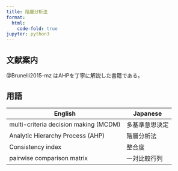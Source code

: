 ```yaml
---
title: 階層分析法
format:
  html:
    code-fold: true
jupyter: python3
---
```


## 文献案内

@Brunelli2015-mz はAHPを丁寧に解説した書籍である。

## 用語

| English                               | Japanese     |
| ------------------------------------- | ------------ |
| multi-criteria decision making (MCDM) | 多基準意思決定 |
| Analytic Hierarchy Process (AHP)      | 階層分析法   |
| Consistency index                     | 整合度       |
| pairwise comparison matrix            | 一対比較行列 |